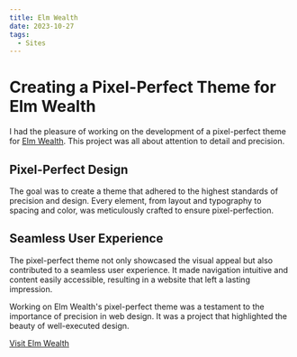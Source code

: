 ```yaml
---
title: Elm Wealth
date: 2023-10-27
tags: 
  - Sites
---
```


# Creating a Pixel-Perfect Theme for Elm Wealth

I had the pleasure of working on the development of a pixel-perfect theme for [Elm Wealth](https://elmwealth.com/). This project was all about attention to detail and precision.

## Pixel-Perfect Design

The goal was to create a theme that adhered to the highest standards of precision and design. Every element, from layout and typography to spacing and color, was meticulously crafted to ensure pixel-perfection.

## Seamless User Experience

The pixel-perfect theme not only showcased the visual appeal but also contributed to a seamless user experience. It made navigation intuitive and content easily accessible, resulting in a website that left a lasting impression.

Working on Elm Wealth's pixel-perfect theme was a testament to the importance of precision in web design. It was a project that highlighted the beauty of well-executed design.

[Visit Elm Wealth](https://elmwealth.com/)
